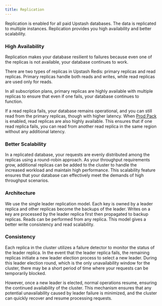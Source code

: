 ```yaml
---
title: Replication
---
```


Replication is enabled for all paid Upstash databases. The data is replicated to
multiple instances. Replication provides you high availability and better
scalability.

### High Availability

Replication makes your database resilient to failures because even one of the
replicas is not available, your database continues to work.

There are two types of replicas in Upstash Redis: primary replicas and read replicas. Primary replicas handle both reads and writes, while read replicas are used only for reads. 

In all subscription plans, primary replicas are highly available with multiple replicas to ensure that even if one fails, your database continues to function.

If a read replica fails, your database remains operational, and you can still read from the primary replicas, though with higher latency. 
When [Prod Pack](https://upstash.com/docs/redis/overall/enterprise#prod-pack-features) is enabled, read replicas are also highly available. This ensures that if one read replica fails, you can read from another read replica in the same region without any additional latency. 

### Better Scalability

In a replicated database, your requests are evenly distributed among the
replicas using a round-robin approach. As your throughput requirements grow,
additional replicas can be added to the cluster to handle the increased workload
and maintain high performance. This scalability feature ensures that your
database can effectively meet the demands of high throughput scenarios.

### Architecture

We use the single leader replication model. Each key is owned by a leader
replica and other replicas become the backups of the leader. Writes on a key are
processed by the leader replica first then propagated to backup replicas. Reads
can be performed from any replica. This model gives a better write consistency
and read scalability.

### Consistency

Each replica in the cluster utilizes a failure detector to monitor the status of
the leader replica. In the event that the leader replica fails, the remaining
replicas initiate a new leader election process to select a new leader. During
this leader election round, which is the only unavailability window for the
cluster, there may be a short period of time where your requests can be
temporarily blocked.

However, once a new leader is elected, normal operations resume, ensuring the
continued availability of the cluster. This mechanism ensures that any potential
unavailability caused by leader failure is minimized, and the cluster can
quickly recover and resume processing requests.
